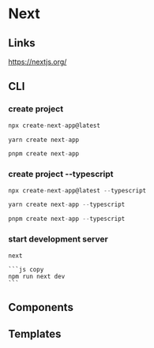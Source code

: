 # Next


## Links
https://nextjs.org/

## CLI

### create project

```js copy
npx create-next-app@latest
```

```js copy
yarn create next-app
```

```js copy
pnpm create next-app
```

### create project --typescript


```js copy
npx create-next-app@latest --typescript
```

```js copy
yarn create next-app --typescript
```

```js copy
pnpm create next-app --typescript
```

### start development server

    next
    
    ```js copy
    npm run next dev
    ```


## Components

## Templates

